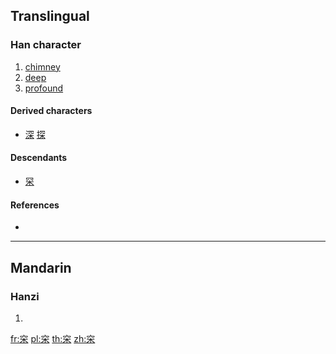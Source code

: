 {{character info/new}}
{{also|罙}}
==Translingual==

===Han character===
{{Han char|rn=116|rad=穴|as=04|sn=9|four=|canj=JCD}}

# [[chimney]]
# [[deep]]
# [[profound]]

====Derived characters====
* [[深]] [[探]] {{qualifier|component later simplified to 罙}}

====Descendants====
* [[罙]]

====References====
* {{Han ref|kx=0863.110|dkj=25429|dj=1291.100|hdz=42722.020|uh=7A7C|ud=31356}}

----

==Mandarin==

===Hanzi===
{{cmn-hanzi|pin=[[sēn]] ([[sen1]])|wg=sen<sup>1</sup>}}

# {{defn|lang=cmn|sort=穴04}}

[[fr:穼]]
[[pl:穼]]
[[th:穼]]
[[zh:穼]]